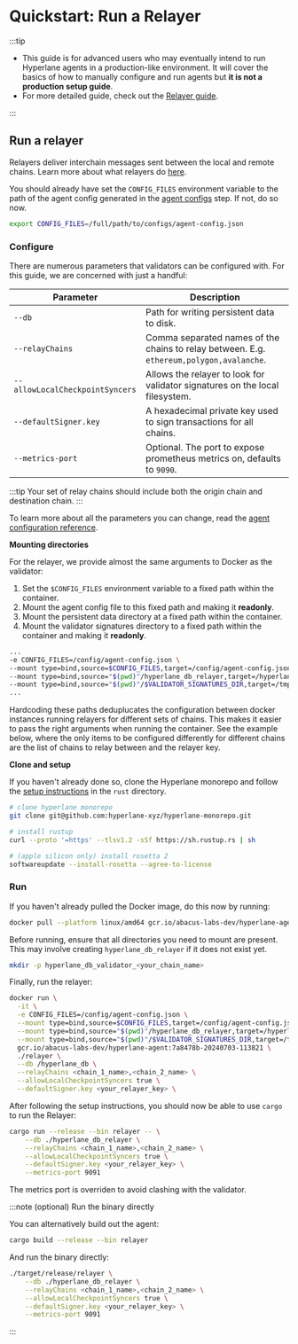 

# Quickstart: Run a Relayer

:::tip

- This guide is for advanced users who may eventually intend to run Hyperlane agents in a production-like environment. It will cover the basics of how to manually configure and run agents but **it is not a production setup guide**.
- For more detailed guide, check out the [Relayer guide](docs/operate/relayer/run-relayer.mdx).

:::

<TerminologyPartial />

## Run a relayer

Relayers deliver interchain messages sent between the local and remote chains. Learn more about what relayers do [here](docs/protocol/agents/relayer.mdx).

You should already have set the `CONFIG_FILES` environment variable to the path of the agent config generated in the [agent configs](#agent-configs) step. If not, do so now.

```bash
export CONFIG_FILES=/full/path/to/configs/agent-config.json
```

### Configure

There are numerous parameters that validators can be configured with. For this guide, we are concerned with just a handful:

| Parameter                       | Description                                                                              |
| ------------------------------- | ---------------------------------------------------------------------------------------- |
| `--db`                          | Path for writing persistent data to disk.                                                |
| `--relayChains`                 | Comma separated names of the chains to relay between. E.g. `ethereum,polygon,avalanche`. |
| `--allowLocalCheckpointSyncers` | Allows the relayer to look for validator signatures on the local filesystem.             |
| `--defaultSigner.key`           | A hexadecimal private key used to sign transactions for all chains.                      |
| `--metrics-port`                | Optional. The port to expose prometheus metrics on, defaults to `9090`.                  |

:::tip
Your set of relay chains should include both the origin chain and destination chain.
:::

To learn more about all the parameters you can change, read the [agent configuration reference](docs/operate/config-reference.mdx).

<Tabs groupId="docker">
<TabItem value="docker" label="Using Docker">

**Mounting directories**

For the relayer, we provide almost the same arguments to Docker as the validator:

1. Set the `$CONFIG_FILES` environment variable to a fixed path within the container.
1. Mount the agent config file to this fixed path and making it **readonly**.
1. Mount the persistent data directory at a fixed path within the container.
1. Mount the validator signatures directory to a fixed path within the container and making it **readonly**.

```sh
...
-e CONFIG_FILES=/config/agent-config.json \
--mount type=bind,source=$CONFIG_FILES,target=/config/agent-config.json,readonly \
--mount type=bind,source="$(pwd)"/hyperlane_db_relayer,target=/hyperlane_db \
--mount type=bind,source="$(pwd)"/$VALIDATOR_SIGNATURES_DIR,target=/tmp/validator-signatures,readonly \
...
```

Hardcoding these paths deduplucates the configuration between docker instances running relayers for different sets of chains. This makes it easier to pass the right arguments when running the container. See the example below, where the only items to be configured differently for different chains are the list of chains to relay between and the relayer key.

</TabItem>
<TabItem value="from-source" label="Building from source">

**Clone and setup**

If you haven't already done so, clone the Hyperlane monorepo and follow the [setup instructions](https://github.com/hyperlane-xyz/hyperlane-monorepo/blob/main/rust/README.md) in the `rust` directory.

```sh
# clone hyperlane monorepo
git clone git@github.com:hyperlane-xyz/hyperlane-monorepo.git

# install rustup
curl --proto '=https' --tlsv1.2 -sSf https://sh.rustup.rs | sh

# (apple silicon only) install rosetta 2
softwareupdate --install-rosetta --agree-to-license
```

</TabItem>
</Tabs>

### Run

<Tabs groupId="docker">
<TabItem value="docker" label="Using Docker">

If you haven't already pulled the Docker image, do this now by running:

```sh
docker pull --platform linux/amd64 gcr.io/abacus-labs-dev/hyperlane-agent:7a8478b-20240703-113821
```

Before running, ensure that all directories you need to mount are present. This may involve creating `hyperlane_db_relayer` if it does not exist yet.

```sh
mkdir -p hyperlane_db_validator_<your_chain_name>
```

Finally, run the relayer:

```sh
docker run \
  -it \
  -e CONFIG_FILES=/config/agent-config.json \
  --mount type=bind,source=$CONFIG_FILES,target=/config/agent-config.json,readonly \
  --mount type=bind,source="$(pwd)"/hyperlane_db_relayer,target=/hyperlane_db \
  --mount type=bind,source="$(pwd)"/$VALIDATOR_SIGNATURES_DIR,target=/tmp/validator-signatures,readonly \
  gcr.io/abacus-labs-dev/hyperlane-agent:7a8478b-20240703-113821 \
  ./relayer \
  --db /hyperlane_db \
  --relayChains <chain_1_name>,<chain_2_name> \
  --allowLocalCheckpointSyncers true \
  --defaultSigner.key <your_relayer_key> \
```

</TabItem>
<TabItem value="from-source" label="Building from source">

After following the setup instructions, you should now be able to use `cargo` to run the Relayer:

```sh
cargo run --release --bin relayer -- \
    --db ./hyperlane_db_relayer \
    --relayChains <chain_1_name>,<chain_2_name> \
    --allowLocalCheckpointSyncers true \
    --defaultSigner.key <your_relayer_key> \
    --metrics-port 9091
```

The metrics port is overriden to avoid clashing with the validator.

:::note (optional) Run the binary directly

You can alternatively build out the agent:

```sh
cargo build --release --bin relayer
```

And run the binary directly:

```sh
./target/release/relayer \
    --db ./hyperlane_db_relayer \
    --relayChains <chain_1_name>,<chain_2_name> \
    --allowLocalCheckpointSyncers true \
    --defaultSigner.key <your_relayer_key> \
    --metrics-port 9091
```

:::

</TabItem>
</Tabs>
